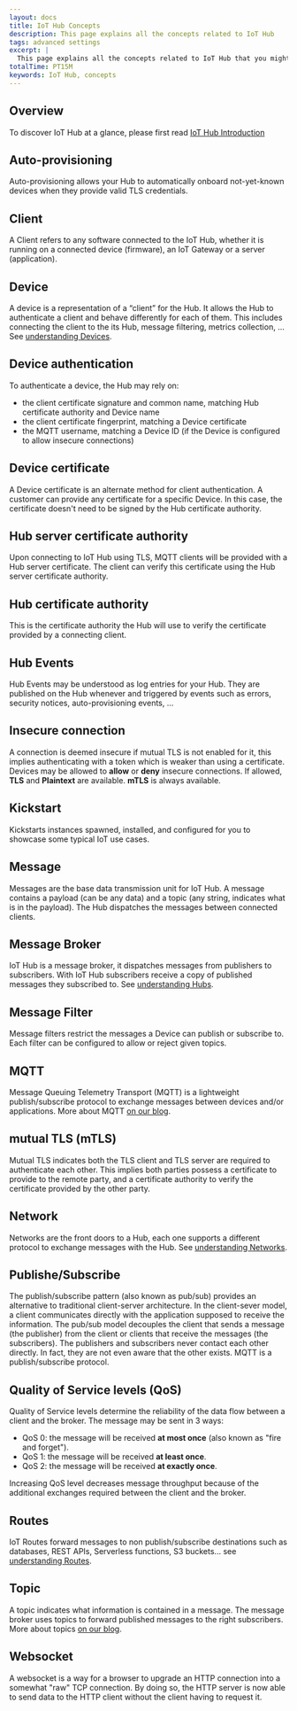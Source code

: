 ```yaml
---
layout: docs
title: IoT Hub Concepts
description: This page explains all the concepts related to IoT Hub
tags: advanced settings
excerpt: |
  This page explains all the concepts related to IoT Hub that you might encounter while using Scaleway products and ressources.
totalTime: PT15M
keywords: IoT Hub, concepts
---
```



<Concept opened>

## Overview

To discover IoT Hub at a glance, please first read [IoT Hub Introduction](/iot/iot-hub/reference-content/introduction)

</Concept>

<Concept>

## Auto-provisioning

Auto-provisioning allows your Hub to automatically onboard not-yet-known devices when they provide valid TLS credentials.

</Concept>

<Concept>

## Client

A Client refers to any software connected to the IoT Hub, whether it is running on a connected device (firmware), an IoT Gateway or a server (application).

</Concept>

<Concept>

## Device

A device is a representation of a “client” for the Hub. It allows the Hub to authenticate a client and behave differently for each of them. This includes connecting the client to the its Hub, message filtering, metrics collection, ... See [understanding Devices](/iot/iot-hub/reference-content/devices/).

</Concept>

<Concept>

## Device authentication

To authenticate a device, the Hub may rely on:

- the client certificate signature and common name, matching Hub certificate authority and Device name
- the client certificate fingerprint, matching a Device certificate
- the MQTT username, matching a Device ID (if the Device is configured to allow insecure connections)

</Concept>

<Concept>

## Device certificate

A Device certificate is an alternate method for client authentication. A customer can provide any certificate for a specific Device. In this case, the certificate doesn't need to be signed by the Hub certificate authority.

</Concept>

<Concept>

## Hub server certificate authority

Upon connecting to IoT Hub using TLS, MQTT clients will be provided with a Hub server certificate. The client can verify this certificate using the Hub server certificate authority.

</Concept>

<Concept>

## Hub certificate authority

This is the certificate authority the Hub will use to verify the certificate provided by a connecting client.

</Concept>

<Concept>

## Hub Events

Hub Events may be understood as log entries for your Hub. They are published on the Hub whenever and triggered by events such as errors, security notices, auto-provisioning events, ...

</Concept>

<Concept>

## Insecure connection

A connection is deemed insecure if mutual TLS is not enabled for it, this implies authenticating with a token which is weaker than using a certificate. Devices may be allowed to **allow** or **deny** insecure connections. If allowed, **TLS** and **Plaintext** are available. **mTLS** is always available.

</Concept>

<Concept>

## Kickstart

Kickstarts instances spawned, installed, and configured for you to showcase some typical IoT use cases.

</Concept>

<Concept>

## Message

Messages are the base data transmission unit for IoT Hub. A message contains a payload (can be any data) and a topic (any string, indicates what is in the payload). The Hub dispatches the messages between connected clients.

</Concept>

<Concept>

## Message Broker

IoT Hub is a message broker, it dispatches messages from publishers to subscribers. With IoT Hub subscribers receive a copy of published messages they subscribed to. See [understanding Hubs](/iot/iot-hub/reference-content/hubs/).

</Concept>

<Concept>

## Message Filter

Message filters restrict the messages a Device can publish or subscribe to. Each filter can be configured to allow or reject given topics.

</Concept>

<Concept>

## MQTT

Message Queuing Telemetry Transport (MQTT) is a lightweight publish/subscribe protocol to exchange messages between devices and/or applications. More about MQTT [on our blog](https://blog.scaleway.com/introduction-to-mqtt-protocol/).

</Concept>

<Concept>

## mutual TLS (mTLS)

Mutual TLS indicates both the TLS client and TLS server are required to authenticate each other. This implies both parties possess a certificate to provide to the remote party, and a certificate authority to verify the certificate provided by the other party.

</Concept>

<Concept>

## Network

Networks are the front doors to a Hub, each one supports a different protocol to exchange messages with the Hub. See [understanding Networks](/iot/iot-hub/reference-content/networks/).

</Concept>

<Concept>

## Publishe/Subscribe

The publish/subscribe pattern (also known as pub/sub) provides an alternative to traditional client-server architecture. In the client-sever model, a client communicates directly with the application supposed to receive the information. The pub/sub model decouples the client that sends a message (the publisher) from the client or clients that receive the messages (the subscribers). The publishers and subscribers never contact each other directly. In fact, they are not even aware that the other exists. MQTT is a publish/subscribe protocol.

</Concept>

<Concept>

## Quality of Service levels (QoS)

Quality of Service levels determine the reliability of the data flow between a client and the broker. The message may be sent in 3 ways:

- QoS 0: the message will be received **at most once** (also known as "fire and forget").
- QoS 1: the message will be received **at least once**.
- QoS 2: the message will be received **at exactly once**.

Increasing QoS level decreases message throughput because of the additional exchanges required between the client and the broker.

</Concept>

<Concept>

## Routes

IoT Routes forward messages to non publish/subscribe destinations such as databases, REST APIs, Serverless functions, S3 buckets... see [understanding Routes](/iot/iot-hub/reference-content/routes/).

</Concept>

<Concept>

## Topic

A topic indicates what information is contained in a message. The message broker uses topics to forward published messages to the right subscribers. More about topics [on our blog](https://blog.scaleway.com/scaleway-iot-hub-introduction-to-mqtt-topics/).

</Concept>

<Concept>

## Websocket

A websocket is a way for a browser to upgrade an HTTP connection into a somewhat "raw" TCP connection. By doing so, the HTTP server is now able to send data to the HTTP client without the client having to request it.

</Concept>
